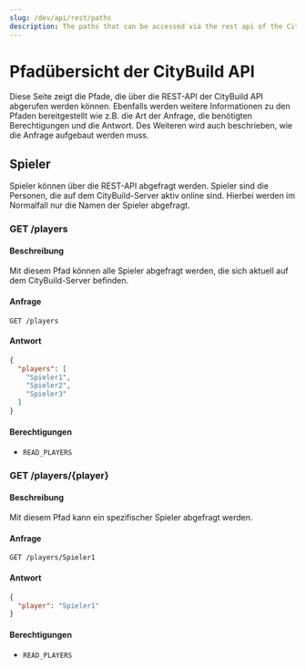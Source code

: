 ```yaml
---
slug: /dev/api/rest/paths
description: The paths that can be accessed via the rest api of the CityBuild API. (api.splatgames.de)
---
```


# Pfadübersicht der CityBuild API

Diese Seite zeigt die Pfade, die über die REST-API der CityBuild API abgerufen werden können.
Ebenfalls werden weitere Informationen zu den Pfaden bereitgestellt wie z.B. die Art der Anfrage, die benötigten Berechtigungen und die Antwort.
Des Weiteren wird auch beschrieben, wie die Anfrage aufgebaut werden muss.

## Spieler

Spieler können über die REST-API abgefragt werden.
Spieler sind die Personen, die auf dem CityBuild-Server aktiv online sind.
Hierbei werden im Normalfall nur die Namen der Spieler abgefragt.

### GET /players

#### Beschreibung

Mit diesem Pfad können alle Spieler abgefragt werden, die sich aktuell auf dem CityBuild-Server befinden.

#### Anfrage

```http
GET /players
```

#### Antwort

```json
{
  "players": [
    "Spieler1",
    "Spieler2",
    "Spieler3"
  ]
}
```

#### Berechtigungen

- `READ_PLAYERS`

### GET /players/&#123;player&#125;

#### Beschreibung

Mit diesem Pfad kann ein spezifischer Spieler abgefragt werden.

#### Anfrage

```http
GET /players/Spieler1
```

#### Antwort

```json
{
  "player": "Spieler1"
}
```

#### Berechtigungen

- `READ_PLAYERS`
